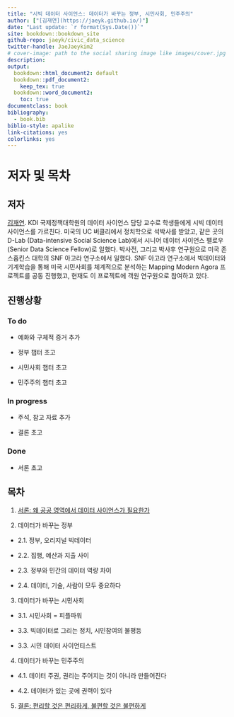 ```yaml
---
title: "시빅 데이터 사이언스: 데이터가 바꾸는 정부, 시민사회, 민주주의"
author: ["[김재연](https://jaeyk.github.io/)"]
date: "Last update: `r format(Sys.Date())`"
site: bookdown::bookdown_site
github-repo: jaeyk/civic_data_science
twitter-handle: JaeJaeykim2
# cover-image: path to the social sharing image like images/cover.jpg
description:
output:
  bookdown::html_document2: default
  bookdown::pdf_document2:
    keep_tex: true
  bookdown::word_document2:
    toc: true
documentclass: book
bibliography:
  - book.bib
biblio-style: apalike
link-citations: yes
colorlinks: yes
---
```


# 저자 및 목차

## 저자

[김재연](https://jaeyk.github.io/). KDI 국제정책대학원의 데이터 사이언스 담당 교수로 학생들에게 시빅 데이터 사이언스를 가르친다. 미국의 UC 버클리에서 정치학으로 석박사를 받았고, 같은 곳의 D-Lab (Data-intensive Social Science Lab)에서 시니어 데이터 사이언스 펠로우(Senior Data Science Fellow)로 일했다. 박사전, 그리고 박사후 연구원으로 미국 존스홉킨스 대학의 SNF 아고라 연구소에서 일했다. SNF 아고라 연구소에서 빅데이터와 기계학습을 통해 미국 시민사회를 체계적으로 분석하는 Mapping Modern Agora 프로젝트를 공동 진행했고, 현재도 이 프로젝트에 객원 연구원으로 참여하고 있다.

## 진행상황

### To do

- 예화와 구체적 증거 추가

- 정부 챕터 초고

- 시민사회 챕터 초고

- 민주주의 챕터 초고

### In progress

- 주석, 참고 자료 추가

- 결론 초고

### Done

- 서론 초고

## 목차

1. [서론: 왜 공공 영역에서 데이터 사이언스가 필요한가](https://jaeyk.github.io/civic_data_science/%EC%84%9C%EB%A1%A0-%EC%99%9C-%EA%B3%B5%EA%B3%B5-%EC%98%81%EC%97%AD%EC%97%90%EC%84%9C-%EB%8D%B0%EC%9D%B4%ED%84%B0-%EC%82%AC%EC%9D%B4%EC%96%B8%EC%8A%A4%EA%B0%80-%ED%95%84%EC%9A%94%ED%95%9C%EA%B0%80.html)

2. 데이터가 바꾸는 정부

  - 2.1. 정부, 오리지널 빅데이터

  - 2.2. 집행, 예산과 지출 사이

  - 2.3. 정부와 민간의 데이터 역량 차이

  - 2.4. 데이터, 기술, 사람이 모두 중요하다

3. 데이터가 바꾸는 시민사회

  - 3.1. 시민사회 = 피플파워

  - 3.3. 빅데이터로 그리는 정치, 시민참여의 불평등  

  - 3.3. 시민 데이터 사이언티스트

4. 데이터가 바꾸는 민주주의

  - 4.1. 데이터 주권, 권리는 주어지는 것이 아니라 만들어진다

  - 4.2. 데이터가 있는 곳에 권력이 있다

5. [결론: 편리할 것은 편리하게, 불편할 것은 불편하게](https://jaeyk.github.io/civic_data_science/%EA%B2%B0%EB%A1%A0-%ED%8E%B8%EB%A6%AC%ED%95%A0-%EA%B2%83%EC%9D%80-%ED%8E%B8%EB%A6%AC%ED%95%98%EA%B2%8C-%EB%B6%88%ED%8E%B8%ED%95%A0-%EA%B2%83%EC%9D%80-%EB%B6%88%ED%8E%B8%ED%95%98%EA%B2%8C.html)
